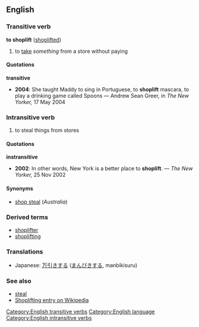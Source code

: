 ==English==
===Transitive verb===
'''to shoplift''' ([[shoplifted]])

# to [[take]] ''something'' from a store without paying

====Quotations====
'''transitive'''
*'''2004''': She taught Maddy to sing in Portuguese, to '''shoplift''' mascara, to play a drinking game called Spoons &mdash; Andrew Sean Greer, in ''The New Yorker,'' 17 May 2004

===Intransitive verb===
# to steal things from stores

====Quotations====
'''instransitive'''
*'''2002''': In other words, New York is a better place to '''shoplift'''. &mdash; ''The New Yorker,'' 25 Nov 2002

====Synonyms====
*[[shop steal]] (''Australia'')<!-- rarely "shopsteal" -->

===Derived terms===
*[[shoplifter]]
*[[shoplifting]]

===Translations===
*Japanese: [[万引きする]] ([[まんびきする]], manbikisuru)

===See also===
*[[steal]]
*[[w:Shoplifting|Shoplifting entry on Wikipedia]]

[[Category:English transitive verbs]] [[Category:English language]] [[Category:English intransitive verbs]]
